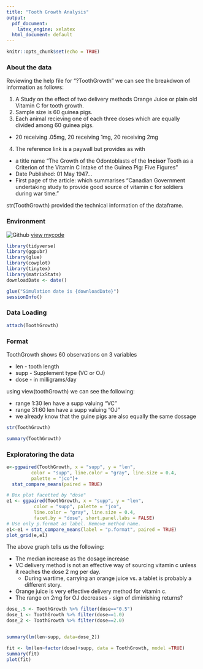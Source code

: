 ```yaml
---
title: "Tooth Growth Analysis"
output:
  pdf_document:
    latex_engine: xelatex
  html_document: default
---
```


```r
knitr::opts_chunk$set(echo = TRUE)
```

### About the data

Reviewing the help file for "?ToothGrowth" we can see the breakdwon of information as follows:

1. A Study on the effect of two delivery methods Orange Juice or plain old Vitamin C for tooth growth.
2. Sample size is 60 guinea pigs.
3. Each animal recieving one of each three doses which are equally divided among 60 guinea pigs.  
  - 20 receiving .05mg, 20 receiving 1mg, 20 receiving 2mg
4. The reference link is a paywall but provides as with
  - a title name "The Growth of the Odontoblasts of the **Incisor** Tooth as a Criterion of the Vitamin C Intake of the Guinea Pig: Five Figures" 
  - Date Published: 01 May 1947...
  - First page of the article: which summarises "Canadian Government undertaking study to provide good source of vitamin c for soldiers during war time." 
  
str(ToothGrowth) provided the technical information of the dataframe.  

### Environment

![Github](./Octocat.png) [view mycode](https://github.com/ranalytica/ToothGrowth){target="_blank"}
```r
library(tidyverse)
library(ggpubr)
library(glue)
library(cowplot)
library(tinytex)
library(matrixStats)
downloadDate <- date()

glue("Simulation date is {downloadDate}")
sessionInfo()
```

### Data Loading

```r
attach(ToothGrowth)


```

### Format 

ToothGrowth shows 60 observations on 3 variables

- len - tooth length 
- supp - Supplement type (VC or OJ)
- dose - in milligrams/day

using view(toothGrowth) we can see the following:

- range 1:30 len have a supp valuing "VC"
- range 31:60 len have a supp valuing "OJ"
- we already know that the guine pigs are also equally the same dossage

```r
str(ToothGrowth)
```


```r
summary(ToothGrowth)
```

### Exploratoring the data

```r
e<-ggpaired(ToothGrowth, x = "supp", y = "len",
         color = "supp", line.color = "gray", line.size = 0.4,
         palette = "jco")+
  stat_compare_means(paired = TRUE)

# Box plot facetted by "dose"
e1 <- ggpaired(ToothGrowth, x = "supp", y = "len",
          color = "supp", palette = "jco", 
          line.color = "gray", line.size = 0.4,
          facet.by = "dose", short.panel.labs = FALSE)
# Use only p.format as label. Remove method name.
e1<-e1 + stat_compare_means(label = "p.format", paired = TRUE)
plot_grid(e,e1)
```

The above graph tells us the following:

- The median increase as the dosage increase
- VC delivery method is not an effective way of sourcing vitamin c unless it reaches the dose 2 mg per day.
  - During wartime, carrying an orange juice vs. a tablet is probably a different story.  
- Orange juice is very effective delivery method for vitamin c.
- The range on 2mg for OJ decreases - sign of diminishing returns?

```r

dose_.5 <- ToothGrowth %>% filter(dose=="0.5")
dose_1 <- ToothGrowth %>% filter(dose==1.0)
dose_2 <- ToothGrowth %>% filter(dose==2.0)


summary(lm(len~supp, data=dose_2))
```


```r
fit <- lm(len~factor(dose)+supp, data = ToothGrowth, model =TRUE)
summary(fit)
plot(fit)
```


